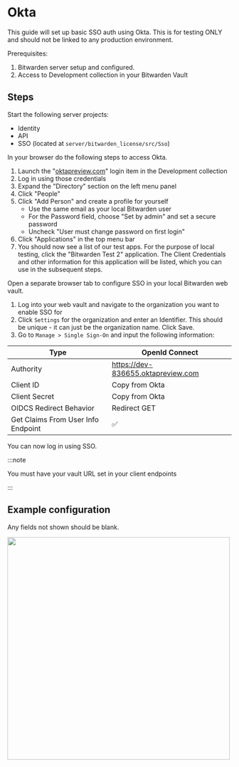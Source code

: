 
# Okta

This guide will set up basic SSO auth using Okta. This is for testing ONLY and should not be linked
to any production environment.

Prerequisites:

1.  Bitwarden server setup and configured.
2.  Access to Development collection in your Bitwarden Vault

## Steps

Start the following server projects:

- Identity
- API
- SSO (located at `server/bitwarden_license/src/Sso`)

In your browser do the following steps to access Okta.

1.  Launch the "[oktapreview.com](http://oktapreview.com)" login item in the Development collection
2.  Log in using those credentials
3.  Expand the "Directory" section on the left menu panel
4.  Click "People"
5.  Click "Add Person" and create a profile for yourself
    - Use the same email as your local Bitwarden user
    - For the Password field, choose "Set by admin" and set a secure password
    - Uncheck "User must change password on first login"
6.  Click "Applications" in the top menu bar
7.  You should now see a list of our test apps. For the purpose of local testing, click the
    "Bitwarden Test 2" application. The Client Credentials and other information for this
    application will be listed, which you can use in the subsequent steps.

Open a separate browser tab to configure SSO in your local Bitwarden web vault.

1.  Log into your web vault and navigate to the organization you want to enable SSO for
2.  Click `Settings` for the organization and enter an Identifier. This should be unique - it can
    just be the organization name. Click Save.
3.  Go to `Manage > Single Sign-On` and input the following information:

| Type                               | OpenId Connect                     |
| ---------------------------------- | ---------------------------------- |
| Authority                          | https://dev-836655.oktapreview.com |
| Client ID                          | Copy from Okta                     |
| Client Secret                      | Copy from Okta                     |
| OIDCS Redirect Behavior            | Redirect GET                       |
| Get Claims From User Info Endpoint | :white_check_mark:                 |

You can now log in using SSO.

:::note

You must have your vault URL set in your client endpoints

:::

## Example configuration

Any fields not shown should be blank.

<img src={configImage} width="500" />
